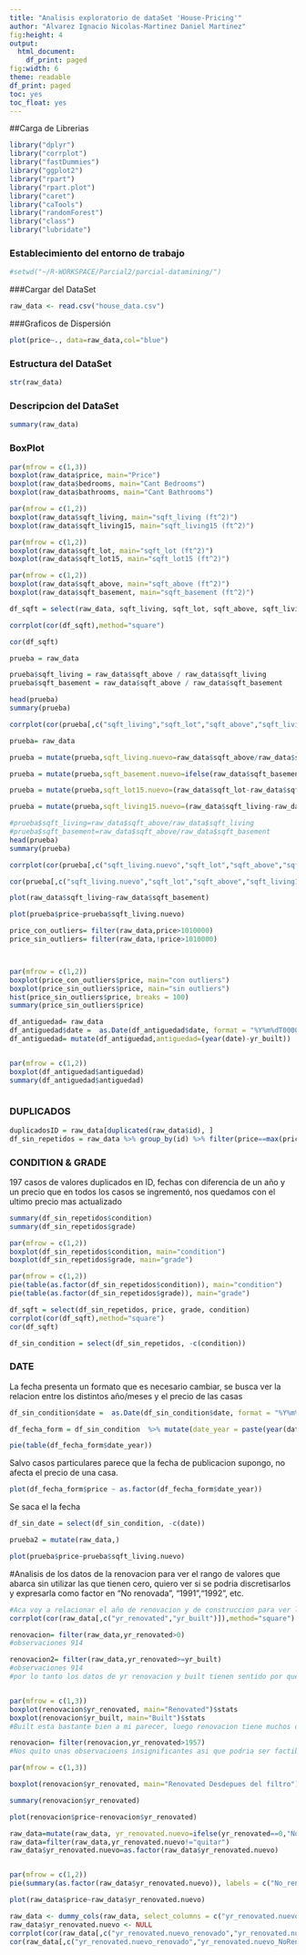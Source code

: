```yaml
---
title: "Analisis exploratorio de dataSet 'House-Pricing'"
author: "Alvarez Ignacio Nicolas-Martinez Daniel Martinez"
fig:height: 4
output:
  html_document:
    df_print: paged
fig:width: 6
theme: readable
df_print: paged
toc: yes
toc_float: yes
---
```



##Carga de Librerias
```r
library("dplyr")
library("corrplot")
library("fastDummies")
library("ggplot2")
library("rpart")
library("rpart.plot")
library("caret")
library("caTools")
library("randomForest")
library("class")
library("lubridate")
```
### Establecimiento del entorno de trabajo

```r
#setwd("~/R-WORKSPACE/Parcial2/parcial-datamining/")
```

###Cargar del DataSet
```r
raw_data <- read.csv("house_data.csv")
```

###Graficos de Dispersión
```r

plot(price~., data=raw_data,col="blue")
```

### Estructura del DataSet
```r
str(raw_data)
```

### Descripcion del DataSet
```r
summary(raw_data)
```

### BoxPlot

```r
par(mfrow = c(1,3))
boxplot(raw_data$price, main="Price")
boxplot(raw_data$bedrooms, main="Cant Bedrooms")
boxplot(raw_data$bathrooms, main="Cant Bathrooms")
```

```r
par(mfrow = c(1,2))
boxplot(raw_data$sqft_living, main="sqft_living (ft^2)")
boxplot(raw_data$sqft_living15, main="sqft_living15 (ft^2)")
```

```r
par(mfrow = c(1,2))
boxplot(raw_data$sqft_lot, main="sqft_lot (ft^2)")
boxplot(raw_data$sqft_lot15, main="sqft_lot15 (ft^2)")
```

```r
par(mfrow = c(1,2))
boxplot(raw_data$sqft_above, main="sqft_above (ft^2)")
boxplot(raw_data$sqft_basement, main="sqft_basement (ft^2)")
```


```r
df_sqft = select(raw_data, sqft_living, sqft_lot, sqft_above, sqft_living15, sqft_lot15, sqft_basement)

corrplot(cor(df_sqft),method="square")

cor(df_sqft)

```


```r

prueba = raw_data

prueba$sqft_living = raw_data$sqft_above / raw_data$sqft_living
prueba$sqft_basement = raw_data$sqft_above / raw_data$sqft_basement

head(prueba)
summary(prueba)

corrplot(cor(prueba[,c("sqft_living","sqft_lot","sqft_above","sqft_living15","sqft_lot15","sqft_basement")]),method="square")

prueba= raw_data

prueba = mutate(prueba,sqft_living.nuevo=raw_data$sqft_above/raw_data$sqft_living)

prueba = mutate(prueba,sqft_basement.nuevo=ifelse(raw_data$sqft_basement>0,raw_data$sqft_above/raw_data$sqft_basement,0))

prueba = mutate(prueba,sqft_lot15.nuevo=(raw_data$sqft_lot-raw_data$sqft_lot15)/raw_data$sqft_lot)

prueba = mutate(prueba,sqft_living15.nuevo=(raw_data$sqft_living-raw_data$sqft_living15)/raw_data$sqft_living)

#prueba$sqft_living=raw_data$sqft_above/raw_data$sqft_living
#prueba$sqft_basement=raw_data$sqft_above/raw_data$sqft_basement
head(prueba)
summary(prueba)

corrplot(cor(prueba[,c("sqft_living.nuevo","sqft_lot","sqft_above","sqft_living15.nuevo","sqft_lot15.nuevo","sqft_basement.nuevo")]),method="square")

cor(prueba[,c("sqft_living.nuevo","sqft_lot","sqft_above","sqft_living15.nuevo","sqft_lot15.nuevo","sqft_basement.nuevo")])

plot(raw_data$sqft_living~raw_data$sqft_basement)

```

```r
plot(prueba$price~prueba$sqft_living.nuevo)
```
```r

price_con_outliers= filter(raw_data,price>1010000)
price_sin_outliers= filter(raw_data,!price>1010000)



par(mfrow = c(1,2))
boxplot(price_con_outliers$price, main="con outliers")
boxplot(price_sin_outliers$price, main="sin outliers")
hist(price_sin_outliers$price, breaks = 100)
summary(price_sin_outliers$price)


```

```r
df_antiguedad= raw_data
df_antiguedad$date =  as.Date(df_antiguedad$date, format = "%Y%m%dT000000")
df_antiguedad= mutate(df_antiguedad,antiguedad=(year(date)-yr_built))


par(mfrow = c(1,2))
boxplot(df_antiguedad$antiguedad)
summary(df_antiguedad$antiguedad)



```

### DUPLICADOS

```r
duplicadosID = raw_data[duplicated(raw_data$id), ]
df_sin_repetidos = raw_data %>% group_by(id) %>% filter(price==max(price))

```

### CONDITION & GRADE
197 casos de valores duplicados en ID, fechas con diferencia de un año y un precio que en todos los casos se ingrementó, nos quedamos con el ultimo precio mas actualizado
```r
summary(df_sin_repetidos$condition)
summary(df_sin_repetidos$grade)
```

```r
par(mfrow = c(1,2))
boxplot(df_sin_repetidos$condition, main="condition")
boxplot(df_sin_repetidos$grade, main="grade")
```
```r
par(mfrow = c(1,2))
pie(table(as.factor(df_sin_repetidos$condition)), main="condition")
pie(table(as.factor(df_sin_repetidos$grade)), main="grade")
```

```r

df_sqft = select(df_sin_repetidos, price, grade, condition)
corrplot(cor(df_sqft),method="square")
cor(df_sqft)

```

```r
df_sin_condition = select(df_sin_repetidos, -c(condition))
```

### DATE

La fecha presenta un formato que es necesario cambiar, se busca ver la relacion entre los distintos año/meses y el precio de las casas

```r
df_sin_condition$date =  as.Date(df_sin_condition$date, format = "%Y%m%dT000000")

df_fecha_form = df_sin_condition  %>% mutate(date_year = paste(year(date), month(date), sep="/"))
```

```r
pie(table(df_fecha_form$date_year))
```

Salvo casos particulares parece que la fecha de publicacion supongo, no afecta el precio de una casa.
```r
plot(df_fecha_form$price ~ as.factor(df_fecha_form$date_year))
```

Se saca el la fecha

```r
df_sin_date = select(df_sin_condition, -c(date))
```


```r
prueba2 = mutate(raw_data,)
```



```r
plot(prueba$price~prueba$sqft_living.nuevo)
```


#Analisis de los datos de la renovacion para ver el rango de valores que abarca sin utilizar las que tienen cero, quiero ver si se podria discretisarlos y expresarla como factor en "No renovada", "1991","1992", etc.
```r
#Aca voy a relacionar el año de renovacion y de construccion para ver la correlacion
corrplot(cor(raw_data[,c("yr_renovated","yr_built")]),method="square")

renovacion= filter(raw_data,yr_renovated>0)
#observaciones 914

renovacion2= filter(raw_data,yr_renovated>=yr_built)
#observaciones 914
#por lo tanto los datos de yr renovacion y built tienen sentido por que las que tienen renovacion son posteriores a los de construccion


par(mfrow = c(1,3))
boxplot(renovacion$yr_renovated, main="Renovated")$stats
boxplot(renovacion$yr_built, main="Built")$stats
#Built esta bastante bien a mi parecer, luego renovacion tiene muchos outliners

renovacion= filter(renovacion,yr_renovated>1957)
#Nos quito unas observacioens insignificantes asi que podria ser factible este filtro

par(mfrow = c(1,3))

boxplot(renovacion$yr_renovated, main="Renovated Desdepues del filtro")$stats

summary(renovacion$yr_renovated)

plot(renovacion$price~renovacion$yr_renovated)
```



```r
raw_data=mutate(raw_data, yr_renovated.nuevo=ifelse(yr_renovated==0,"NoRenovado",ifelse(yr_renovated>1957,"renovado","quitar")))
raw_data=filter(raw_data,yr_renovated.nuevo!="quitar")
raw_data$yr_renovated.nuevo=as.factor(raw_data$yr_renovated.nuevo)


par(mfrow = c(1,2))
pie(summary(as.factor(raw_data$yr_renovated.nuevo)), labels = c("No_renovado","renovado"), main = "Distribución de 'Renovacion'")

plot(raw_data$price~raw_data$yr_renovated.nuevo)

raw_data <- dummy_cols(raw_data, select_columns = c("yr_renovated.nuevo"))
raw_data$yr_renovated.nuevo <- NULL
corrplot(cor(raw_data[,c("yr_renovated.nuevo_renovado","yr_renovated.nuevo_NoRenovado","price")]),method="square")
cor(raw_data[,c("yr_renovated.nuevo_renovado","yr_renovated.nuevo_NoRenovado","price")])
```